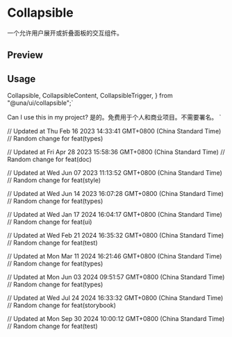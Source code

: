

<Meta of={CollapsibleStories} />

<RadixPrimitiveDocsButton name='collapsible' />

# Collapsible

一个允许用户展开或折叠面板的交互组件。

## Preview

<Canvas of={CollapsibleStories.Default} />

## Usage

  Collapsible,
  CollapsibleContent,
  CollapsibleTrigger,
} from "@una/ui/collapsible";`

  <CollapsibleTrigger>Can I use this in my project?</CollapsibleTrigger>
  <CollapsibleContent>
    是的。免费用于个人和商业项目。不需要署名。
  </CollapsibleContent>
</Collapsible>`

<Source code={importCode} language='ts' dark />
<Source code={usageCode} language='tsx' dark />

// Updated at Thu Feb 16 2023 14:33:41 GMT+0800 (China Standard Time)
// Random change for feat(types)

// Updated at Fri Apr 28 2023 15:58:36 GMT+0800 (China Standard Time)
// Random change for feat(doc)

// Updated at Wed Jun 07 2023 11:13:52 GMT+0800 (China Standard Time)
// Random change for feat(style)

// Updated at Wed Jun 14 2023 16:07:28 GMT+0800 (China Standard Time)
// Random change for feat(types)

// Updated at Wed Jan 17 2024 16:04:17 GMT+0800 (China Standard Time)
// Random change for feat(ui)

// Updated at Wed Feb 21 2024 16:35:32 GMT+0800 (China Standard Time)
// Random change for feat(test)

// Updated at Mon Mar 11 2024 16:21:46 GMT+0800 (China Standard Time)
// Random change for feat(types)

// Updated at Mon Jun 03 2024 09:51:57 GMT+0800 (China Standard Time)
// Random change for feat(types)

// Updated at Wed Jul 24 2024 16:33:32 GMT+0800 (China Standard Time)
// Random change for feat(storybook)

// Updated at Mon Sep 30 2024 10:00:12 GMT+0800 (China Standard Time)
// Random change for feat(test)
